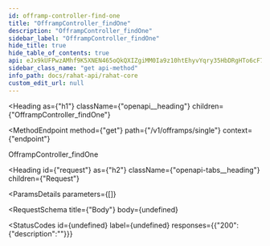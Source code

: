 ```yaml
---
id: offramp-controller-find-one
title: "OfframpController_findOne"
description: "OfframpController_findOne"
sidebar_label: "OfframpController_findOne"
hide_title: true
hide_table_of_contents: true
api: eJx9kUFPwzAMhf9K5XNEN465oQkQXIZgiMM0Ia9z10htEhyvYqry35HbDRgHTo6cF7/nLwOESIzign/YgYVlXTN2cRG8cGhb4vfa+d3SExiIyNiRECew640BphSDT5TADnA9m2nZUarYRZ0HFiBnA4J7fXAenWBj/sj+M+1ImqDJ9iRjBmnAQtnPy3CaVybn961qE3H/nS5RdWAnx5eqoW7K+Pi20pLGDljYEjIxmNPhLnCHAnbUGZBjVFEjEsc9nK+DPhcnrV48Y4NSLAKr9eVCN08PhYZxFRV14OJCqhEn2fxqBgaq4AUrATuoSwxJOvRq5HFMeaJT/OApFE8x8bkwHs6hhT6ljC06D9nAgVu9m9itoZ+DgTM9xTbx2xhoQhJVDMMWE71ym7O2Pw7Ex4lqj+xwq/uvN/nX79zfriDnLwtnyIw=
sidebar_class_name: "get api-method"
info_path: docs/rahat-api/rahat-core
custom_edit_url: null
---
```



<Heading
  as={"h1"}
  className={"openapi__heading"}
  children={"OfframpController_findOne"}
>
</Heading>

<MethodEndpoint
  method={"get"}
  path={"/v1/offramps/single"}
  context={"endpoint"}
>
  
</MethodEndpoint>



OfframpController_findOne

<Heading
  id={"request"}
  as={"h2"}
  className={"openapi-tabs__heading"}
  children={"Request"}
>
</Heading>

<ParamsDetails
  parameters={[]}
>
  
</ParamsDetails>

<RequestSchema
  title={"Body"}
  body={undefined}
>
  
</RequestSchema>

<StatusCodes
  id={undefined}
  label={undefined}
  responses={{"200":{"description":""}}}
>
  
</StatusCodes>


      